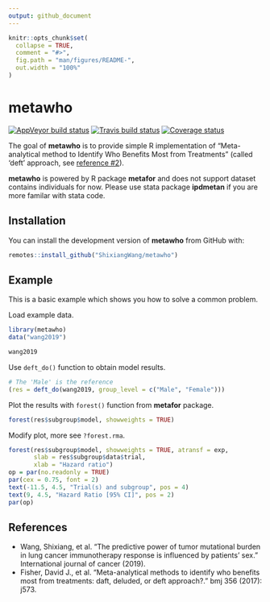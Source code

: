 ```yaml
---
output: github_document
---
```


<!-- README.md is generated from README.Rmd. Please edit that file -->


```r
knitr::opts_chunk$set(
  collapse = TRUE,
  comment = "#>",
  fig.path = "man/figures/README-",
  out.width = "100%"
)
```

# metawho

[![AppVeyor build status](https://ci.appveyor.com/api/projects/status/github/ShixiangWang/metawho?branch=master&svg=true)](https://ci.appveyor.com/project/ShixiangWang/metawho) [![Travis build status](https://travis-ci.org/ShixiangWang/metawho.svg?branch=master)](https://travis-ci.org/ShixiangWang/metawho) [![Coverage status](https://codecov.io/gh/ShixiangWang/metawho/branch/master/graph/badge.svg)](https://codecov.io/github/ShixiangWang/metawho?branch=master)

The goal of **metawho** is to provide simple R implementation of "Meta-analytical method to Identify Who Benefits Most from Treatments" (called 'deft' approach, see [reference #2](#references)).

**metawho** is powered by R package **metafor** and does not support dataset contains individuals for now. Please use stata package **ipdmetan** if you are more familar with stata code.

## Installation

You can install the development version of **metawho** from GitHub with:

``` r
remotes::install_github("ShixiangWang/metawho")
```

## Example

This is a basic example which shows you how to solve a common problem.

Load example data.

```r
library(metawho)
data("wang2019")

wang2019
```

Use `deft_do()` function to obtain model results.

```r
# The 'Male' is the reference
(res = deft_do(wang2019, group_level = c("Male", "Female")))
```

Plot the results with `forest()` function from **metafor** package.

```r
forest(res$subgroup$model, showweights = TRUE)
```

Modify plot, more see `?forest.rma`.

```r
forest(res$subgroup$model, showweights = TRUE, atransf = exp, 
       slab = res$subgroup$data$trial,
       xlab = "Hazard ratio")
op = par(no.readonly = TRUE)
par(cex = 0.75, font = 2)
text(-11.5, 4.5, "Trial(s) and subgroup", pos = 4)
text(9, 4.5, "Hazard Ratio [95% CI]", pos = 2)
par(op)
```


## References

-  Wang, Shixiang, et al. "The predictive power of tumor mutational burden in lung cancer immunotherapy response is influenced by patients' sex." International journal of cancer (2019).
- Fisher, David J., et al. "Meta-analytical methods to identify who benefits most from treatments: daft, deluded, or deft approach?." bmj 356 (2017): j573.

